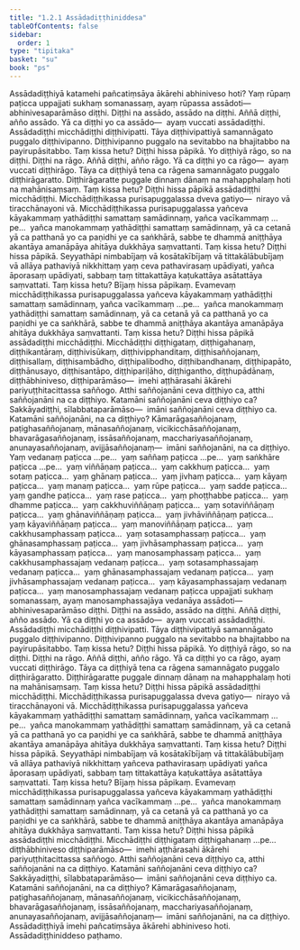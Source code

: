 ```yaml
---
title: "1.2.1 Assādadiṭṭhiniddesa"
tableOfContents: false
sidebar:
  order: 1
type: "tipitaka"
basket: "su"
book: "ps"
---
```



<DynamicBreadcrumb />

<Division number="128" book="ps" bookNo="26" page="134">

<Paragraph number="739" book="ps">
Assādadiṭṭhiyā katamehi pañcatiṃsāya ākārehi abhiniveso hoti? Yaṃ rūpaṃ paṭicca uppajjati sukhaṃ somanassaṃ, ayaṃ rūpassa assādoti—  abhinivesaparāmāso diṭṭhi. Diṭṭhi na assādo, assādo na diṭṭhi. Aññā diṭṭhi, añño assādo. Yā ca diṭṭhi yo ca assādo—  ayaṃ vuccati assādadiṭṭhi.
</Paragraph>

<Paragraph number="740" book="ps">
Assādadiṭṭhi micchādiṭṭhi diṭṭhivipatti. Tāya diṭṭhivipattiyā samannāgato puggalo diṭṭhivipanno. Diṭṭhivipanno puggalo na sevitabbo na bhajitabbo na payirupāsitabbo. Taṃ kissa hetu? Diṭṭhi hissa pāpikā. Yo diṭṭhiyā rāgo, so na diṭṭhi. Diṭṭhi na rāgo. Aññā diṭṭhi, añño rāgo. Yā ca diṭṭhi yo ca rāgo—  ayaṃ vuccati diṭṭhirāgo. Tāya ca diṭṭhiyā tena ca rāgena samannāgato puggalo diṭṭhirāgaratto. Diṭṭhirāgaratte puggale dinnaṃ dānaṃ na mahapphalaṃ hoti na mahānisaṃsaṃ. Taṃ kissa hetu? Diṭṭhi hissa pāpikā assādadiṭṭhi micchādiṭṭhi.
</Paragraph>

<Paragraph number="741" book="ps">
Micchādiṭṭhikassa purisapuggalassa dveva gatiyo—  nirayo vā tiracchānayoni vā. Micchādiṭṭhikassa purisapuggalassa yañceva kāyakammaṃ yathādiṭṭhi samattaṃ samādinnaṃ, yañca vacīkammaṃ …pe…  yañca manokammaṃ yathādiṭṭhi samattaṃ samādinnaṃ, yā ca cetanā yā ca patthanā yo ca paṇidhi ye ca saṅkhārā, sabbe te dhammā aniṭṭhāya akantāya amanāpāya ahitāya dukkhāya saṃvattanti. Taṃ kissa hetu? Diṭṭhi hissa pāpikā. Seyyathāpi nimbabījaṃ vā kosātakībījaṃ vā tittakālābubījaṃ vā allāya pathaviyā nikkhittaṃ yaṃ ceva pathavirasaṃ upādiyati, yañca āporasaṃ upādiyati, sabbaṃ taṃ tittakattāya kaṭukattāya asātattāya saṃvattati. Taṃ kissa hetu? Bījaṃ hissa pāpikaṃ. Evamevaṃ micchādiṭṭhikassa purisapuggalassa yañceva kāyakammaṃ yathādiṭṭhi samattaṃ samādinnaṃ, yañca vacīkammaṃ …pe…  yañca manokammaṃ yathādiṭṭhi samattaṃ samādinnaṃ, yā ca cetanā yā ca patthanā yo ca paṇidhi ye ca saṅkhārā, sabbe te dhammā aniṭṭhāya akantāya amanāpāya ahitāya dukkhāya saṃvattanti. Taṃ kissa hetu? Diṭṭhi hissa pāpikā assādadiṭṭhi micchādiṭṭhi.
</Paragraph>

<Paragraph number="742" book="ps">
Micchādiṭṭhi diṭṭhigataṃ, diṭṭhigahanaṃ, diṭṭhikantāraṃ, diṭṭhivisūkaṃ, diṭṭhivipphanditaṃ, diṭṭhisaññojanaṃ, diṭṭhisallaṃ, diṭṭhisambādho, diṭṭhipalibodho, diṭṭhibandhanaṃ, diṭṭhipapāto, diṭṭhānusayo, diṭṭhisantāpo, diṭṭhipariḷāho, diṭṭhigantho, diṭṭhupādānaṃ, diṭṭhābhiniveso, diṭṭhiparāmāso—  imehi aṭṭhārasahi ākārehi pariyuṭṭhitacittassa saññogo.
</Paragraph>

</Division>
<Division number="129" book="ps" bookNo="26" page="135">

<Paragraph number="743" book="ps">
Atthi saññojanāni ceva diṭṭhiyo ca, atthi saññojanāni na ca diṭṭhiyo.
</Paragraph>

<Paragraph number="744" book="ps">
Katamāni saññojanāni ceva diṭṭhiyo ca? Sakkāyadiṭṭhi, sīlabbataparāmāso—  imāni saññojanāni ceva diṭṭhiyo ca.
</Paragraph>

<Paragraph number="745" book="ps">
Katamāni saññojanāni, na ca diṭṭhiyo? Kāmarāgasaññojanaṃ, paṭighasaññojanaṃ, mānasaññojanaṃ, vicikicchāsaññojanaṃ, bhavarāgasaññojanaṃ, issāsaññojanaṃ, macchariyasaññojanaṃ, anunayasaññojanaṃ, avijjāsaññojanaṃ—  imāni saññojanāni, na ca diṭṭhiyo.
</Paragraph>

<Paragraph number="746" book="ps">
Yaṃ vedanaṃ paṭicca …pe…  yaṃ saññaṃ paṭicca …pe…  yaṃ saṅkhāre paṭicca …pe…  yaṃ viññāṇaṃ paṭicca…  yaṃ cakkhuṃ paṭicca…  yaṃ sotaṃ paṭicca…  yaṃ ghānaṃ paṭicca…  yaṃ jivhaṃ paṭicca…  yaṃ kāyaṃ paṭicca…  yaṃ manaṃ paṭicca…  yaṃ rūpe paṭicca…  yaṃ sadde paṭicca…  yaṃ gandhe paṭicca…  yaṃ rase paṭicca…  yaṃ phoṭṭhabbe paṭicca…  yaṃ dhamme paṭicca…  yaṃ cakkhuviññāṇaṃ paṭicca…  yaṃ sotaviññāṇaṃ paṭicca…  yaṃ ghānaviññāṇaṃ paṭicca…  yaṃ jivhāviññāṇaṃ paṭicca…  yaṃ kāyaviññāṇaṃ paṭicca…  yaṃ manoviññāṇaṃ paṭicca…  yaṃ cakkhusamphassaṃ paṭicca…  yaṃ sotasamphassaṃ paṭicca…  yaṃ ghānasamphassaṃ paṭicca…  yaṃ jivhāsamphassaṃ paṭicca…  yaṃ kāyasamphassaṃ paṭicca…  yaṃ manosamphassaṃ paṭicca…  yaṃ cakkhusamphassajaṃ vedanaṃ paṭicca…  yaṃ sotasamphassajaṃ vedanaṃ paṭicca…  yaṃ ghānasamphassajaṃ vedanaṃ paṭicca…  yaṃ jivhāsamphassajaṃ vedanaṃ paṭicca…  yaṃ kāyasamphassajaṃ vedanaṃ paṭicca…  yaṃ manosamphassajaṃ vedanaṃ paṭicca uppajjati sukhaṃ somanassaṃ, ayaṃ manosamphassajāya vedanāya assādoti—  abhinivesaparāmāso diṭṭhi. Diṭṭhi na assādo, assādo na diṭṭhi. Aññā diṭṭhi, añño assādo. Yā ca diṭṭhi yo ca assādo—  ayaṃ vuccati assādadiṭṭhi.
</Paragraph>

<Paragraph number="747" book="ps">
Assādadiṭṭhi micchādiṭṭhi diṭṭhivipatti. Tāya diṭṭhivipattiyā samannāgato puggalo diṭṭhivipanno. Diṭṭhivipanno puggalo na sevitabbo na bhajitabbo na payirupāsitabbo. Taṃ kissa hetu? Diṭṭhi hissa pāpikā. Yo diṭṭhiyā rāgo, so na diṭṭhi. Diṭṭhi na rāgo. Aññā diṭṭhi, añño rāgo. Yā ca diṭṭhi yo ca rāgo, ayaṃ vuccati diṭṭhirāgo. Tāya ca diṭṭhiyā tena ca rāgena samannāgato puggalo diṭṭhirāgaratto. Diṭṭhirāgaratte puggale dinnaṃ dānaṃ na mahapphalaṃ hoti na mahānisaṃsaṃ. Taṃ kissa hetu? Diṭṭhi hissa pāpikā assādadiṭṭhi micchādiṭṭhi.
</Paragraph>

<Paragraph number="748" book="ps">
Micchādiṭṭhikassa purisapuggalassa dveva gatiyo—  nirayo vā tiracchānayoni vā. Micchādiṭṭhikassa purisapuggalassa yañceva kāyakammaṃ yathādiṭṭhi samattaṃ samādinnaṃ, yañca vacīkammaṃ …pe…  yañca manokammaṃ yathādiṭṭhi samattaṃ samādinnaṃ, yā ca cetanā yā ca patthanā yo ca paṇidhi ye ca saṅkhārā, sabbe te dhammā aniṭṭhāya akantāya amanāpāya ahitāya dukkhāya saṃvattanti. Taṃ kissa hetu? Diṭṭhi hissa pāpikā. Seyyathāpi nimbabījaṃ vā kosātakībījaṃ vā tittakālābubījaṃ vā allāya pathaviyā nikkhittaṃ yañceva pathavirasaṃ upādiyati yañca āporasaṃ upādiyati, sabbaṃ taṃ tittakattāya kaṭukattāya asātattāya saṃvattati. Taṃ kissa hetu? Bījaṃ hissa pāpikaṃ. Evamevaṃ micchādiṭṭhikassa purisapuggalassa yañceva kāyakammaṃ yathādiṭṭhi samattaṃ samādinnaṃ yañca vacīkammaṃ …pe…  yañca manokammaṃ yathādiṭṭhi samattaṃ samādinnaṃ, yā ca cetanā yā ca patthanā yo ca paṇidhi ye ca saṅkhārā, sabbe te dhammā aniṭṭhāya akantāya amanāpāya ahitāya dukkhāya saṃvattanti. Taṃ kissa hetu? Diṭṭhi hissa pāpikā assādadiṭṭhi micchādiṭṭhi.
</Paragraph>

<Paragraph number="749" book="ps">
Micchādiṭṭhi diṭṭhigataṃ diṭṭhigahanaṃ …pe…  diṭṭhābhiniveso diṭṭhiparāmāso—  imehi aṭṭhārasahi ākārehi pariyuṭṭhitacittassa saññogo.
</Paragraph>

<Paragraph number="750" book="ps">
Atthi saññojanāni ceva diṭṭhiyo ca, atthi saññojanāni na ca diṭṭhiyo. Katamāni saññojanāni ceva diṭṭhiyo ca? Sakkāyadiṭṭhi, sīlabbataparāmāso—  imāni saññojanāni ceva diṭṭhiyo ca. Katamāni saññojanāni, na ca diṭṭhiyo? Kāmarāgasaññojanaṃ, paṭighasaññojanaṃ, mānasaññojanaṃ, vicikicchāsaññojanaṃ, bhavarāgasaññojanaṃ, issāsaññojanaṃ, macchariyasaññojanaṃ, anunayasaññojanaṃ, avijjāsaññojanaṃ—  imāni saññojanāni, na ca diṭṭhiyo. Assādadiṭṭhiyā imehi pañcatiṃsāya ākārehi abhiniveso hoti.

</Paragraph>
</Division>

<Paragraph number="751" type="center" book="ps">
Assādadiṭṭhiniddeso paṭhamo.
</Paragraph>